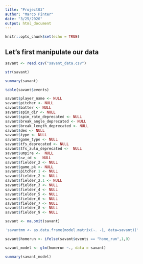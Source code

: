 ```yaml
---
title: "Project03"
author: "Marco Pinter"
date: "3/25/2020"
output: html_document
---
```


```r
knitr::opts_chunk$set(echo = TRUE)
```

## Let's first manipulate our data 
```r

savant <- read.csv("savant_data.csv")

str(savant)

summary(savant)

table(savant$events)

savant$player_name <- NULL
savant$pitcher <- NULL
savant$batter <- NULL
savant$spin_dir <- NULL
savant$spin_rate_deprecated <- NULL
savant$break_angle_deprecated <- NULL
savant$break_length_deprecated <- NULL
savant$des <- NULL
savant$type <- NULL
savant$game_type <- NULL
savant$tfs_deprecated <- NULL
savant$tfs_zulu_deprecated <-  NULL
savant$umpire <-  NULL
savant$sv_id <-  NULL
savant$fielder_2 <- NULL
savant$game_pk <- NULL
savant$pitcher.1 <- NULL
savant$fielder_2 <- NULL
savant$fielder_2.1 <- NULL
savant$fielder_3 <- NULL
savant$fielder_4 <- NULL
savant$fielder_5 <- NULL
savant$fielder_6 <- NULL
savant$fielder_7 <- NULL
savant$fielder_8 <- NULL
savant$fielder_9 <- NULL

savant <- na.omit(savant)

'savantmm <- as.data.frame(model.matrix(~. -1, data=savant))'

savant$homerun <- ifelse(savant$events == "home_run",1,0)

savant_model <- glm(homerun ~., data = savant)

summary(savant_model)

```

